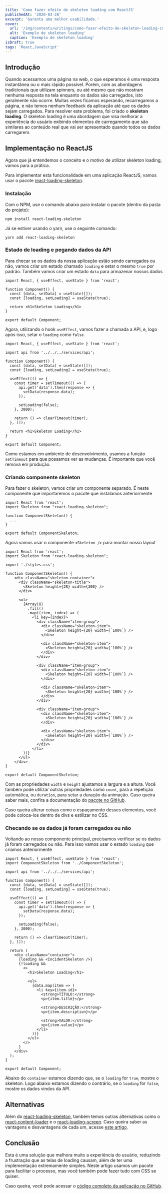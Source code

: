 ```yaml
---
title: 'Como fazer efeito de skeleton loading com ReactJS'
publishedAt: '2020-03-28'
excerpt: 'Garanta uma melhor usabilidade.'
cover:
  url: '/img/contents/writings/como-fazer-efeito-de-skeleton-loading-com-reactjs/cover.png'
  alt: 'Exemplo de skeleton loading'
  caption: 'Exemplo de skeleton loading'
isDraft: true
tags: 'React,JavaScript'
---
```


## Introdução

Quando acessamos uma página na web, o que esperamos é uma resposta instantânea ou o mais rápido possível. Porém, com as abordagens tradicionais que utilizam spinners, ou até mesmo que não mostram nenhuma resposta na tela enquanto os dados são carregados, isto geralmente não ocorre. Muitas vezes ficamos esperando, recarregamos a página, e não temos nenhum feedback da aplicação até que os dados sejam carregados.
Para resolver este problema, foi criado o **skeleton loading**. O skeleton loading é uma abordagem que visa melhorar a experiência do usuário exibindo elementos de carregamento que são similares ao conteúdo real que vai ser apresentado quando todos os dados carregarem.

## Implementação no ReactJS

Agora que já entendemos o conceito e o motivo de utilizar skeleton loading, vamos para a prática.

Para implementar esta funcionalidade em uma aplicação ReactJS, vamos usar o pacote [react-loading-skeleton](https://github.com/dvtng/react-loading-skeleton).

### Instalação

Com o NPM, use o comando abaixo para instalar o pacote (dentro da pasta do projeto):
```
npm install react-loading-skeleton
```

Já se estiver usando o yarn, use o seguinte comando:
```
yarn add react-loading-skeleton
```

### Estado de loading e pegando dados da API

Para checar se os dados da nossa aplicação estão sendo carregados ou não, vamos criar um estado chamado `loading` e setar o mesmo `true` por padrão. Também vamos criar um estado `data` para armazenar nossos dados

```react
import React, { useEffect, useState } from 'react';

function Component() {
  const [data, setData] = useState([]);
  const [loading, setLoading] = useState(true);

  return <h1>Skeleton Loading</h1>
}

export default Component;
```

Agora, utilizando o hook `useEffect`, vamos fazer a chamada a API, e, logo após isso, setar o `loading` como `false`

```react
import React, { useEffect, useState } from 'react';

import api from '../../../services/api';

function Component() {
  const [data, setData] = useState([]);
  const [loading, setLoading] = useState(true);

  useEffect(() => {
    const timer = setTimeout(() => {
      api.get('data').then(response => {
        setData(response.data);
      });
      
      setLoading(false);
    }, 3000);
    
    return () => clearTimeout(timer);
  }, []);

  return <h1>Skeleton Loading</h1>
}

export default Component;
```

Como estamos em ambiente de desenvolvimento, usamos a função `setTimeout` para que possamos ver as mudanças. É importante que você remova em produção.

### Criando componente skeleton

Para fazer o skeleton, vamos criar um componente separado. É neste componente que importaremos o pacote que instalamos anteriormente

```react
import React from 'react';
import Skeleton from "react-loading-skeleton";

function ComponentSkeleton() {
  ...
}

export default ComponentSkeleton;
```

Agora vamos usar o componente `<Skeleton />` para montar nosso layout

```react
import React from 'react';
import Skeleton from "react-loading-skeleton";

import './styles.css';

function ComponentSkeleton() {
    <div className="skeleton-container">
      <div className="skeleton-title">
        <Skeleton height={28} width={300} />
      </div>

      <ul>
        {Array(8)
          .fill()
          .map((item, index) => (
            <li key={index}>
              <div className="item-group">
                <div className="skeleton-item">
                  <Skeleton height={20} width={`100%`} />
                </div>

                <div className="skeleton-item">
                  <Skeleton height={20} width={`100%`} />
                </div>
              </div>

              <div className="item-group">
                <div className="skeleton-item">
                  <Skeleton height={20} width={`100%`} />
                </div>

                <div className="skeleton-item">
                  <Skeleton height={20} width={`100%`} />
                </div>
              </div>

              <div className="item-group">
                <div className="skeleton-item">
                  <Skeleton height={20} width={`100%`} />
                </div>

                <div className="skeleton-item">
                  <Skeleton height={20} width={`100%`} />
                </div>
              </div>
            </li>
        ))}
      </ul>
    </div>
}

export default ComponentSkeleton;
```
Com as propriedades `width` e `height` ajustamos a largura e a altura. Você também pode utilizar outras propriedades como `count`, para a repetição automática, ou `duration`, para setar a duração da animação. Caso queira saber mais, confira a documentação do [pacote no GitHub](https://github.com/dvtng/react-loading-skeleton).

Caso queira alterar coisas como o espaçamento desses elementos, você pode coloca-los dentro de divs e estilizar no CSS.

### Checando se os dados já foram carregados ou não

Voltando ao nosso componente principal, precisamos verificar se os dados já foram carregados ou não. Para isso vamos usar o estado `loading` que criamos anteriormente

```react
import React, { useEffect, useState } from 'react';
import ComponentSkeleton from '../ComponentSkeleton';

import api from '../../../services/api';

function Component() {
  const [data, setData] = useState([]);
  const [loading, setLoading] = useState(true);

  useEffect(() => {
    const timer = setTimeout(() => {
      api.get('data').then(response => {
        setData(response.data);
      });
      
      setLoading(false);
    }, 3000);
    
    return () => clearTimeout(timer);
  }, []);

  return (
    <div className="container">
      {loading && <IncidentSkeleton />}
      {!loading &&
        <>
          <h1>Skeleton Loading</h1>

          <ul>
            {data.map(item => (
              <li key={item.id}>
                <strong>TÍTULO:</strong>
                <p>{item.title}</p>  

                <strong>DESCRIÇÃO:</strong>
                <p>{item.description}</p>  

                <strong>VALOR:</strong>
                <p>{item.value}</p>
              </li>
            ))}
          </ul>
        </>
      }
    </div>
  );
}

export default Component;
```
Abaixo do `container` estamos dizendo que, se o `loading` for `true`, mostre o skeleton. Logo abaixo estamos dizendo o contrário, se o `loading` for `false`, mostre os dados vindos da API.

## Alternativas

Além do [react-loading-skeleton](https://github.com/dvtng/react-loading-skeleton), também temos outras alternativas como o [react-content-loader](https://github.com/danilowoz/react-content-loader) e o [react-loading-screen](https://github.com/dvtng/react-loading-skeleton). Caso queira saber as vantagens e desvantagens de cada um, acesse [este artigo](https://blog.logrocket.com/improve-ux-in-react-apps-by-showing-skeleton-ui/).

## Conclusão

Esta é uma solução que melhora muito a experiência do usuário, reduzindo a frustração que as telas de loading causam, além de ter uma implementação extremamente simples. Neste artigo usamos um pacote para facilitar o processo, mas você também pode fazer tudo com CSS se quiser.

Caso queira, vocẽ pode acessar o [código completo da aplicação no GitHub](https://github.com/doougui/be-the-hero).

